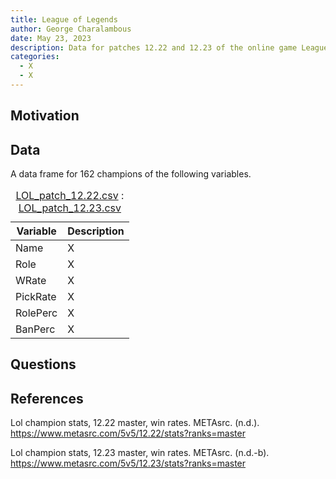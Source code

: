 ```yaml
---
title: League of Legends
author: George Charalambous
date: May 23, 2023
description: Data for patches 12.22 and 12.23 of the online game League of Legends 
categories:
  - X
  - X
---
```

## Motivation

 

## Data

A data frame for 162 champions of the following variables. 

| Variable | Description |
|----|-------------|
| Name | X |
| Role | X |
| WRate | X |
| PickRate | X |
| RolePerc | X |
| BanPerc | X |

: [LOL_patch_12.22.csv](../data/LOL_patch_12.22.csv)
: [LOL_patch_12.23.csv](../data/LOL_patch_12.23.csv)

## Questions



## References

Lol champion stats, 12.22 master, win rates. METAsrc. (n.d.). 
<https://www.metasrc.com/5v5/12.22/stats?ranks=master>

Lol champion stats, 12.23 master, win rates. METAsrc. (n.d.-b). 
<https://www.metasrc.com/5v5/12.23/stats?ranks=master> 



